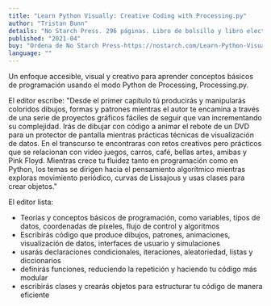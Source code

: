 ```yaml
---
title: "Learn Python Visually: Creative Coding with Processing.py"
author: "Tristan Bunn"
details: "No Starch Press. 296 páginas. Libro de bolsillo y libro electrónico."
published: "2021-04"
buy: "Ordena de No Starch Press-https://nostarch.com/Learn-Python-Visually"
language: ""
---
```


Un enfoque accesible, visual y creativo para aprender conceptos básicos de programación usando el modo Python de Processing, Processing.py.

El editor escribe: "Desde el primer capítulo tú producirás y manipularás coloridos dibujos, formas y patrones mientras el autor te encamina a través de una serie de proyectos gráficos fáciles de seguir que van incrementando su complejidad. Irás de dibujar con código a animar el rebote de un DVD para un protector de pantalla mientras prácticas técnicas de visualización de datos. En el transcurso te encontraras con retos creativos pero prácticos que se relacionan con video juegos, carros, café, bellas artes, amibas y Pink Floyd. Mientras crece tu fluidez tanto en programación como en Python, los temas se dirigen hacia el pensamiento algorítmico mientras exploras movimiento periódico, curvas de Lissajous y usas clases para crear objetos."

El editor lista:

- Teorías y conceptos básicos de programación, como variables, tipos de datos, coordenadas de píxeles, flujo de control y algoritmos
- Escribirás código que produce dibujos, patrones, animaciones, visualización de datos, interfaces de usuario y simulaciones
- usarás declaraciones condicionales, iteraciones, aleatoriedad, listas y diccionarios
- definirás funciones, reduciendo la repetición y haciendo tu código más modular
- escribirás clases y crearás objetos para estructurar tu código de manera eficiente
